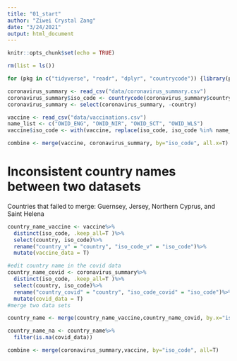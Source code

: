 ```yaml
---
title: "01_start"
author: "Ziwei Crystal Zang"
date: "3/24/2021"
output: html_document
---
```


```r
knitr::opts_chunk$set(echo = TRUE)
```

```r
rm(list = ls())

for (pkg in c("tidyverse", "readr", "dplyr", "countrycode")) {library(pkg, character.only = TRUE)}

```


```r
coronavirus_summary <- read_csv("data/coronavirus_summary.csv")
coronavirus_summary$iso_code <- countrycode(coronavirus_summary$country, 'country.name','iso3c')
coronavirus_summary <- select(coronavirus_summary, -country)

vaccine <- read_csv("data/vaccinations.csv")
name_list <- c("OWID_ENG", "OWID_NIR", "OWID_SCT", "OWID_WLS")
vaccine$iso_code <- with(vaccine, replace(iso_code, iso_code %in% name_list, "GBR"))

combine <- merge(vaccine, coronavirus_summary, by="iso_code", all.x=T)
```

# Inconsistent country names between two datasets 
Countries that failed to merge: Guernsey, Jersey, Northern Cyprus, and Saint Helena
```r
country_name_vaccine <- vaccine%>%
  distinct(iso_code, .keep_all=T )%>%
  select(country, iso_code)%>%
  rename("country_v" = "country", "iso_code_v" = "iso_code")%>%
  mutate(vaccine_data = T)

#edit country name in the covid data
country_name_covid <- coronavirus_summary%>%
  distinct(iso_code, .keep_all=T )%>%
  select(country, iso_code)%>%
  rename("country_covid" = "country", "iso_code_covid" = "iso_code")%>%
  mutate(covid_data = T)
#merge two data sets

country_name <- merge(country_name_vaccine,country_name_covid, by.x="iso_code_v",by.y = "iso_code_covid", all.x=T)

country_name_na <- country_name%>%
  filter(is.na(covid_data))
```

```r
combine <- merge(coronavirus_summary,vaccine, by="iso_code", all=T)
```

